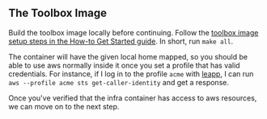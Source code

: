 ## The Toolbox Image

Build the toolbox image locally before continuing. Follow the
[toolbox image setup steps in the How-to Get Started guide](/layers/foundation/#building-the-toolbox-image). In short,
run `make all`.

The container will have the given local home mapped, so you should be able to use aws normally inside it once you set a
profile that has valid credentials. For instance, if I log in to the profile `acme` with
[leapp](https://github.com/Noovolari/leapp), I can run `aws --profile acme sts get-caller-identity` and get a response.

Once you've verified that the infra container has access to aws resources, we can move on to the next step.
